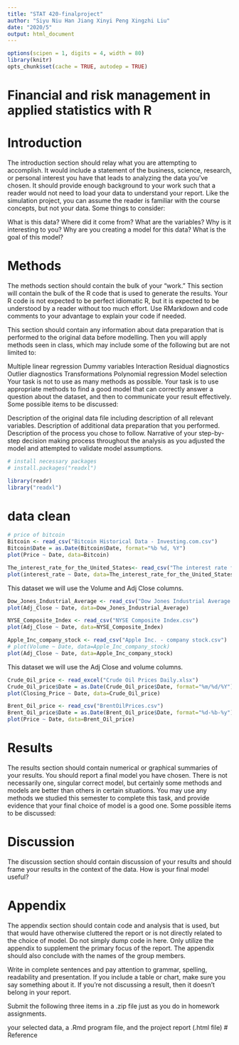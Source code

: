 ```yaml
---
title: "STAT 420-finalproject"
author: "Siyu Niu Han Jiang Xinyi Peng Xingzhi Liu"
date: "2020/5"
output: html_document
---
```




```r
options(scipen = 1, digits = 4, width = 80)
library(knitr)
opts_chunk$set(cache = TRUE, autodep = TRUE)
```




# Financial and risk management in applied statistics with R




# Introduction 
The introduction section should relay what you are attempting to accomplish. It would include a statement of the business, science, research, or personal interest you have that leads to analyzing the data you’ve chosen. It should provide enough background to your work such that a reader would not need to load your data to understand your report. Like the simulation project, you can assume the reader is familiar with the course concepts, but not your data. Some things to consider:

What is this data? Where did it come from? What are the variables? Why is it interesting to you?
Why are you creating a model for this data? What is the goal of this model?


# Methods 

The methods section should contain the bulk of your “work.” This section will contain the bulk of the R code that is used to generate the results. Your R code is not expected to be perfect idiomatic R, but it is expected to be understood by a reader without too much effort. Use RMarkdown and code comments to your advantage to explain your code if needed.

This section should contain any information about data preparation that is performed to the original data before modelling. Then you will apply methods seen in class, which may include some of the following but are not limited to:

Multiple linear regression
Dummy variables
Interaction
Residual diagnostics
Outlier diagnostics
Transformations
Polynomial regression
Model selection
Your task is not to use as many methods as possible. Your task is to use appropriate methods to find a good model that can correctly answer a question about the dataset, and then to communicate your result effectively. Some possible items to be discussed:

Description of the original data file including description of all relevant variables.
Description of additional data preparation that you performed.
Description of the process you chose to follow.
Narrative of your step-by-step decision making process throughout the analysis as you adjusted the model and attempted to validate model assumptions.
```r
# install necessary packages
# install.packages("readxl")
```

```r
library(readr)
library("readxl")
```

# data clean
```r
# price of bitcoin
Bitcoin <- read_csv("Bitcoin Historical Data - Investing.com.csv")
Bitcoin$Date = as.Date(Bitcoin$Date, format="%b %d, %Y")
plot(Price ~ Date, data=Bitcoin)
```

```r
The_interest_rate_for_the_United_States<- read_csv("The interest rate for the United States, from 2010 - 2020.csv")
plot(interest_rate ~ Date, data=The_interest_rate_for_the_United_States)
```

This dataset we will use the Volume and Adj Close columns.


```r
Dow_Jones_Industrial_Average <- read_csv("Dow Jones Industrial Average.csv")
plot(Adj_Close ~ Date, data=Dow_Jones_Industrial_Average)
```
```r
NYSE_Composite_Index <- read_csv("NYSE Composite Index.csv")
plot(Adj_Close ~ Date, data=NYSE_Composite_Index)
```


```r
Apple_Inc_company_stock <- read_csv("Apple Inc. - company stock.csv")
# plot(Volume ~ Date, data=Apple_Inc_company_stock)
plot(Adj_Close ~ Date, data=Apple_Inc_company_stock)
```
This dataset we will use the Adj Close and volume columns.

```r
Crude_Oil_price <- read_excel("Crude Oil Prices Daily.xlsx")
Crude_Oil_price$Date = as.Date(Crude_Oil_price$Date, format="%m/%d/%Y")
plot(Closing_Price ~ Date, data=Crude_Oil_price)

Brent_Oil_price <- read_csv("BrentOilPrices.csv")
Brent_Oil_price$Date = as.Date(Brent_Oil_price$Date, format="%d-%b-%y")
plot(Price ~ Date, data=Brent_Oil_price)
```

# Results 
The results section should contain numerical or graphical summaries of your results. You should report a final model you have chosen. There is not necessarily one, singular correct model, but certainly some methods and models are better than others in certain situations. You may use any methods we studied this semester to complete this task, and provide evidence that your final choice of model is a good one. Some possible items to be discussed:


# Discussion
The discussion section should contain discussion of your results and should frame your results in the context of the data. How is your final model useful?

# Appendix
The appendix section should contain code and analysis that is used, but that would have otherwise cluttered the report or is not directly related to the choice of model. Do not simply dump code in here. Only utilize the appendix to supplement the primary focus of the report. The appendix should also conclude with the names of the group members.

Write in complete sentences and pay attention to grammar, spelling, readability and presentation. If you include a table or chart, make sure you say something about it. If you’re not discussing a result, then it doesn’t belong in your report.

Submit the following three items in a .zip file just as you do in homework assignments.

your selected data,
a .Rmd program file,
and the project report (.html file)
# Reference



